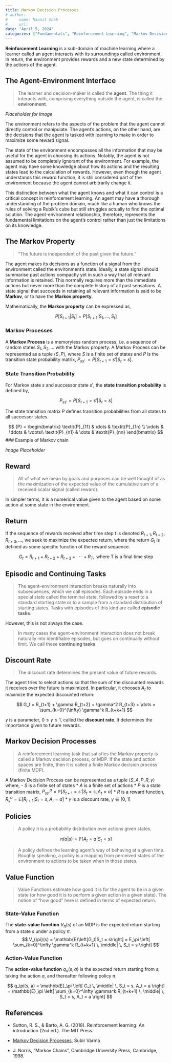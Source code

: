 ```yaml
---
title: Markov Decision Processes
# author:
#     name: Maanit Shah
#     url: 
date: "April 5, 2024"
categories: ["Fundamentals", "Reinforcement Learning", "Markov Decision Processes", "Mathematics"]
---
```


**Reinforcement Learning** is a sub-domain of machine learning where a learner called an agent interacts with its surroundings called environment. In return, the environment provides rewards and a new state determined by the actions of the agent.

## The Agent–Environment Interface

> The learner and decision-maker is called the **agent**.
> The thing it interacts with, comprising everything outside the agent, is called the **environment**.

_Placeholder for Image_

The environment refers to the aspects of the problem that the agent cannot directly control or manipulate. The agent's actions, on the other hand, are the decisions that the agent is tasked with learning to make in order to maximize some reward signal.

The state of the environment encompasses all the information that may be useful for the agent in choosing its actions. Notably, the agent is not assumed to be completely ignorant of the environment. For example, the agent may have some knowledge about how its actions and the resulting states lead to the calculation of rewards. However, even though the agent understands this reward function, it is still considered part of the environment because the agent cannot arbitrarily change it.

This distinction between what the agent knows and what it can control is a critical concept in reinforcement learning. An agent may have a thorough understanding of the problem domain, much like a human who knows the rules of solving a Rubik's cube but still struggles actually to find the optimal solution. The agent-environment relationship, therefore, represents the fundamental limitations on the agent's control rather than just the limitations on its knowledge.

## The Markov Property

> "The future is independent of the past given the future."

The agent makes its decisions as a function of a signal from the environment called the environment’s state. Ideally, a state signal should summarise past actions compactly yet in such a way that all relevant information is retained. This normally requires more than the immediate actions but never more than the complete history of all past sensations. A state signal that succeeds in retaining all relevant information is said to be **Markov**, or to have the **Markov property**.

Mathematically, the **Markov property** can be expressed as, 

$$
P[S_{t+1} | S_{t}] = P[S_{t+1} | S_{1}, ..., S_{t}]
$$

### Markov Processes

A **Markov Process** is a memoryless random process, i.e. a sequence of random states $S_{1}, S_{2}, ...$ with the Markov property. A Markov Process can be represented as a tuple $\langle S, \textit{P} \rangle$, where $S$ is a finite set of states and _P_ is the transition state probability matrix, _P_<sub>$ss'$</sub> $= P[S_{t+1} = s' | S_{t} = s]$.

### State Transition Probability

For Markov state $s$ and successor state $s'$, the **state transition probability** is defined by, 

$$ {P}_{ss'} = P[S_{t+1} = s' | S_{t} = s] $$

The state transition matrix _P_ defines transition probabilities from all states to all successor states.

$$
{P} = \begin{bmatrix} 
    \textit{P}_{11} & \dots & \textit{P}_{1n} \\
    \vdots & \ddots & \vdots\\
    \textit{P}_{n1} & \dots & \textit{P}_{nn} 
    \end{bmatrix}
$$
### Example of Markov chain

_Image Placeholder_

## Reward
> All of what we mean by goals and purposes can be well thought of as the maximization of the expected value of the cumulative sum of a received scalar signal (called reward).

In simpler terms, it is a numerical value given to the agent based on some action at some state in the environment.

## Return

If the sequence of rewards received after time step $t$ is denoted $R_{t+1}, R_{t+2}, R_{t+3}, . . .$, we seek to maximize the expected return, where the return $G_t$ is defined as some specific function of the reward sequence.

$$ G_t = R_{t+1} + R_{t+2} + R_{t+3} + · · · + R_T,\text{ where T is a final time step} $$

## Episodic and Continuing Tasks

> The agent–environment interaction breaks naturally into subsequences, which we call episodes.  Each episode ends in a special state called the terminal state, followed by a reset to a standard starting state or to a sample from a standard distribution of starting states. Tasks with episodes of this kind are called **episodic tasks**.

However, this is not always the case.

>  In many cases the agent–environment interaction does not break naturally into identifiable episodes, but goes on continually without limit. We call these **continuing tasks**.

## Discount Rate

> The discount rate determines the present value of future rewards.

The agent tries to select actions so that the sum of the discounted rewards it receives over the future is maximized. In particular, it chooses $A_t$ to maximize the expected discounted return:

$$ G_t = R_{t+1} + \gamma R_{t+2} + \gamma^2 R_{t+3} + \dots = \sum_{k=0}^{\infty} \gamma^k R_{t+k+1} $$

$\gamma$ is a parameter, $0 \leq \gamma \leq 1$, called the **discount rate**. It determines the importance given to future rewards.

## Markov Decision Processes

> A reinforcement learning task that satisfies the Markov property is called a Markov decision process, or MDP. If the state and action spaces are finite, then it is called a finite Markov decision process (finite MDP).

A Markov Decision Process can be represented as a tuple $\langle S, A, \textit{P}, R, \gamma \rangle$ where,
- $S$ is a finite set of states
* $A$ is a finite set of actions
* _P_ is a state transition matrix, $P^a_{ss'} = \mathbb{P}\left[S_{t+1} = s' | S_t = s, A_t = a\right]$
* $R$ is a reward function, $R^a_s = \mathbb{E}\left[R_{t+1} | S_t = s, A_t = a\right]$
* $\gamma$ is a discount rate, $\gamma \in [0,1]$

## Policies

> A policy $\pi$ is a probability distribution over actions given states.

$$ \pi (a|s) = \mathbb{P}\left[A_t = a|S_t = s\right] $$

> A policy defines the learning agent’s way of behaving at a given time. Roughly speaking, a policy is a mapping from perceived states of the environment to actions to be taken when in those states.

## Value Function

> Value Functions estimate how good it is for the agent to be in a given state (or how good it is to perform a given action in a given state). The notion of “how good” here is defined in terms of expected return.

### State-Value Function

The **state-value function** $V_{\pi}(s)$ of an MDP is the expected return starting from a state $s$ under a policy $\pi$.
$$ V_{\pi}(s) = \mathbb{E}\left[G_t|S_t = s\right] = E_\pi \left[ \sum_{k=0}^\infty \gamma^k R_{t+k+1} \, \middle| \, S_t = s \right] $$

### Action-Value Function

The **action-value function** $q_{\pi}(s, a)$ is the expected return starting from $s$, taking the action $a$, and thereafter following policy $\pi$.

$$ q_\pi(s, a) = \mathbb{E}_\pi \left[ G_t \, \middle| \, S_t = s, A_t = a \right] = \mathbb{E}_\pi \left[ \sum_{k=0}^\infty \gamma^k R_{t+k+1} \, \middle| \, S_t = s, A_t = a \right] $$

## References
<!-- put items -->

- Sutton, R. S., & Barto, A. G. (2018). Reinforcement learning: An introduction (2nd ed.). The MIT Press.

- [Markov Decision Processes](https://subirvarma.github.io/GeneralCognitics/Course2/Lecture2_MDPs.pdf), Subir Varma

- J. Norris, “Markov Chains”, Cambridge University Press, Cambridge, 1998.